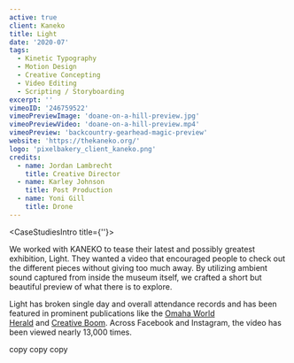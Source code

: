 ```yaml
---
active: true
client: Kaneko
title: Light
date: '2020-07'
tags:
  - Kinetic Typography
  - Motion Design
  - Creative Concepting
  - Video Editing
  - Scripting / Storyboarding
excerpt: ''
vimeoID: '246759522'
vimeoPreviewImage: 'doane-on-a-hill-preview.jpg'
vimeoPreviewVideo: 'doane-on-a-hill-preview.mp4'
vimeoPreview: 'backcountry-gearhead-magic-preview'
website: 'https://thekaneko.org/'
logo: 'pixelbakery_client_kaneko.png'
credits:
  - name: Jordan Lambrecht
    title: Creative Director
  - name: Karley Johnson
    title: Post Production
  - name: Yoni Gill
    title: Drone
---
```


<CaseStudiesIntro title={''}>

We worked with KANEKO to tease their latest and possibly greatest exhibition, Light. They wanted a video that encouraged people to check out the different pieces without giving too much away. By utilizing ambient sound captured from inside the museum itself, we crafted a short but beautiful preview of what there is to explore.

Light has broken single day and overall attendance records and has been featured in prominent publications like the [Omaha World Herald](http://www.omaha.com/) and [Creative Boom](https://www.creativeboom.com/). Across Facebook and Instagram, the video has been viewed nearly 13,000 times.

</CaseStudiesIntro>
<CaseStudiesTags/>
<CaseStudiesDescription textColor={'cream'} bgColor={'pink-light'} headerColor={'pink'} header={'Process'}>

copy copy copy

</CaseStudiesDescription>
